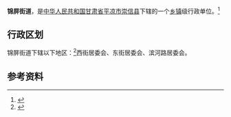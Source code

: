 {{中国乡级行政区|62/08/23/001/000}}
'''锦屏街道'''，是[[中华人民共和国|中华人民共和国]][[甘肃省|甘肃省]][[平凉市|平凉市]][[崇信县|崇信县]]下辖的一个[[乡镇|乡镇]]级行政单位。<ref>{{PRC admin/ref sgc|{{PRC admin/parent|{{{1|}}}}}}}</ref>

== 行政区划 ==
锦屏街道下辖以下地区：<ref>{{PRC admin/ref sgc|{{{1|}}}}}</ref>西街居委会、东街居委会、滨河路居委会。

== 参考资料 ==
{{reflist}}

{{PRC admin/navcat|62/08/23/001/000}}
{{行政区划小作品}}